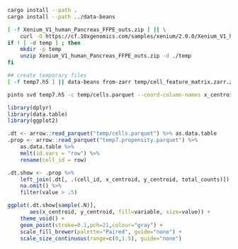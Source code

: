 

```sh
cargo install --path .
cargo install --path ../data-beans
```

```sh
[ -f Xenium_V1_human_Pancreas_FFPE_outs.zip ] || \
	curl -O https://cf.10xgenomics.com/samples/xenium/2.0.0/Xenium_V1_human_Pancreas_FFPE/Xenium_V1_human_Pancreas_FFPE_outs.zip
if ! [ -d temp ] ; then
	mkdir -p temp
	unzip Xenium_V1_human_Pancreas_FFPE_outs.zip -d ./temp
fi

## create temporary files
[ -f temp7.h5 ] || data-beans from-zarr temp/cell_feature_matrix.zarr.zip -o temp7 --backend hdf5
```

```sh
pinto svd temp7.h5 -c temp/cells.parquet --coord-column-names x_centroid,y_centroid -o temp7 --preload-data
```

```r
library(dplyr)
library(data.table)
library(ggplot2)

.dt <- arrow::read_parquet("temp/cells.parquet") %>% as.data.table
.prop <- arrow::read_parquet("temp7.propensity.parquet") %>%
    as.data.table %>%
    melt(id.vars = "row") %>%
    rename(cell_id = row)

.dt.show <- .prop %>%
    left_join(.dt[, .(cell_id, x_centroid, y_centroid, total_counts)]) %>%
    na.omit() %>%
    filter(value > .5)

ggplot(.dt.show[sample(.N)],
       aes(x_centroid, y_centroid, fill=variable, size=value)) +
    theme_void() +
    geom_point(stroke=0.1,pch=21,colour="gray") +
    scale_fill_brewer(palette="Paired", guide="none") +
    scale_size_continuous(range=c(0,1.5), guide="none")

```


```r


```


